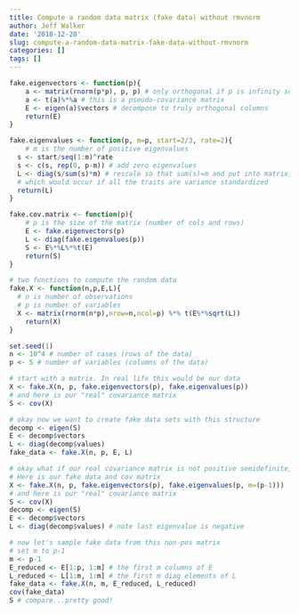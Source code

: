 ```yaml
---
title: Compute a random data matrix (fake data) without rmvnorm
author: Jeff Walker
date: '2018-12-20'
slug: compute-a-random-data-matrix-fake-data-without-rmvnorm
categories: []
tags: []
---
```


```r
fake.eigenvectors <- function(p){
	a <- matrix(rnorm(p*p), p, p) # only orthogonal if p is infinity so need to orthogonalize it
	a <- t(a)%*%a # this is a pseudo-covariance matrix
	E <- eigen(a)$vectors # decompose to truly orthogonal columns
	return(E)
}

fake.eigenvalues <- function(p, m=p, start=2/3, rate=2){
    # m is the number of positive eigenvalues
  s <- start/seq(1:m)^rate
  s <- c(s, rep(0, p-m)) # add zero eigenvalues
  L <- diag(s/sum(s)*m) # rescale so that sum(s)=m and put into matrix,
  # which would occur if all the traits are variance standardized
  return(L)
}

fake.cov.matrix <- function(p){
	# p is the size of the matrix (number of cols and rows)
	E <- fake.eigenvectors(p)
	L <- diag(fake.eigenvalues(p))
	S <- E%*%L%*%t(E)
	return(S)
}

# two functions to compute the random data
fake.X <- function(n,p,E,L){
  # n is number of observations
  # p is number of variables
  X <- matrix(rnorm(n*p),nrow=n,ncol=p) %*% t(E%*%sqrt(L))
	return(X)
}

```

```r
set.seed(1)
n <- 10^4 # number of cases (rows of the data)
p <- 5 # number of variables (columns of the data)

# start with a matrix. In real life this would be our data
X <- fake.X(n, p, fake.eigenvectors(p), fake.eigenvalues(p))
# and here is our "real" covariance matrix
S <- cov(X)

# okay now we want to create fake data sets with this structure
decomp <- eigen(S)
E <- decomp$vectors
L <- diag(decomp$values)
fake_data <- fake.X(n, p, E, L)

# okay what if our real covariance matrix is not positive semidefinite, that is has negative eigenvalues.
# Here is our fake data and cov matrix
X <- fake.X(n, p, fake.eigenvectors(p), fake.eigenvalues(p, m=(p-1)))
# and here is our "real" covariance matrix
S <- cov(X)
decomp <- eigen(S)
E <- decomp$vectors
L <- diag(decomp$values) # note last eigenvalue is negative

# now let's sample fake data from this non-pos matrix
# set m to p-1
m <- p-1
E_reduced <- E[1:p, 1:m] # the first m columns of E
L_reduced <- L[1:m, 1:m] # the first m diag elements of L
fake_data <- fake.X(n, m, E_reduced, L_reduced)
cov(fake_data)
S # compare...pretty good!

```


